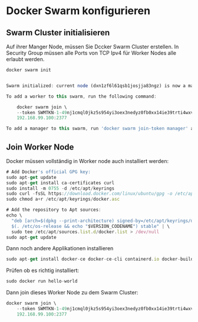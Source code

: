 # Docker Swarm konfigurieren


## Swarm Cluster initialisieren
Auf ihrer Manger Node, müssen Sie Dccker Swarm Cluster erstellen.
In Security Group müssen alle Ports von TCP Ipv4 für Worker Nodes alle erlaubt werden.

``` js copy
docker swarm init


Swarm initialized: current node (dxn1zf6l61qsb1josjja83ngz) is now a manager.

To add a worker to this swarm, run the following command:

    docker swarm join \
    --token SWMTKN-1-49nj1cmql0jkz5s954yi3oex3nedyz0fb0xx14ie39trti4wxv-8vxv8rssmk743ojnwacrr2e7c \
    192.168.99.100:2377

To add a manager to this swarm, run 'docker swarm join-token manager' and follow the instructions.
```

## Join Worker Node

Docker müssen vollständig in Worker node auch installiert werden:

``` js copy
# Add Docker's official GPG key:
sudo apt-get update
sudo apt-get install ca-certificates curl
sudo install -m 0755 -d /etc/apt/keyrings
sudo curl -fsSL https://download.docker.com/linux/ubuntu/gpg -o /etc/apt/keyrings/docker.asc
sudo chmod a+r /etc/apt/keyrings/docker.asc

# Add the repository to Apt sources:
echo \
  "deb [arch=$(dpkg --print-architecture) signed-by=/etc/apt/keyrings/docker.asc] https://download.docker.com/linux/ubuntu \
  $(. /etc/os-release && echo "$VERSION_CODENAME") stable" | \
  sudo tee /etc/apt/sources.list.d/docker.list > /dev/null
sudo apt-get update
```

Dann noch andere Applikationen installieren
``` js copy
sudo apt-get install docker-ce docker-ce-cli containerd.io docker-buildx-plugin docker-compose-plugin
```

Prüfen ob es richtig installiert:
``` js copy
sudo docker run hello-world
```

Dann join dieses Worker Node zu dem Swarm Cluster:

``` js copy
docker swarm join \
    --token SWMTKN-1-49nj1cmql0jkz5s954yi3oex3nedyz0fb0xx14ie39trti4wxv-8vxv8rssmk743ojnwacrr2e7c \
    192.168.99.100:2377
```
